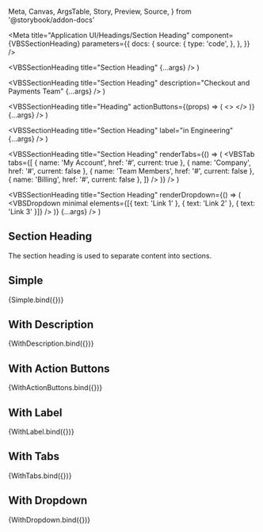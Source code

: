   Meta,
  Canvas,
  ArgsTable,
  Story,
  Preview,
  Source,
} from '@storybook/addon-docs'

<Meta
  title="Application UI/Headings/Section Heading"
  component={VBSSectionHeading}
  parameters={{
    docs: {
      source: {
        type: 'code',
      },
    },
  }}
/>

  <VBSSectionHeading title="Section Heading" {...args} />
)

  <VBSSectionHeading
    title="Section Heading"
    description="Checkout and Payments Team"
    {...args}
  />
)

  <VBSSectionHeading
    title="Heading"
    actionButtons={(props) => (
      <>
        <VBSButton text="Create" size="md" variant="outline" />
        <VBSButton text="Share" size="md" className="bg-indigo-600" />
      </>
    )}
    {...args}
  />
)

  <VBSSectionHeading title="Section Heading" label="in Engineering" {...args} />
)

  <VBSSectionHeading
    title="Section Heading"
    renderTabs={() => (
      <VBSTab
        tabs={[
          { name: 'My Account', href: '#', current: true },
          { name: 'Company', href: '#', current: false },
          { name: 'Team Members', href: '#', current: false },
          { name: 'Billing', href: '#', current: false },
        ]}
      />
    )}
  />
)

  <VBSSectionHeading
    title="Section Heading"
    renderDropdown={() => (
      <VBSDropdown
        minimal
        elements={[{ text: 'Link 1' }, { text: 'Link 2' }, { text: 'Link 3' }]}
      />
    )}
    {...args}
  />
)

## Section Heading

The section heading is used to separate content into sections.

## Simple

<Canvas>
  <Story name="Simple">{Simple.bind({})}</Story>
</Canvas>

## With Description

<Canvas>
  <Story name="With Description">{WithDescription.bind({})}</Story>
</Canvas>

## With Action Buttons

<Canvas>
  <Story name="With Action Buttons">{WithActionButtons.bind({})}</Story>
</Canvas>

## With Label

<Canvas>
  <Story name="With Label">{WithLabel.bind({})}</Story>
</Canvas>

## With Tabs

<Canvas>
  <Story name="With Tabs">{WithTabs.bind({})}</Story>
</Canvas>

## With Dropdown

<Canvas>
  <Story name="With Dropdown">{WithDropdown.bind({})}</Story>
</Canvas>
